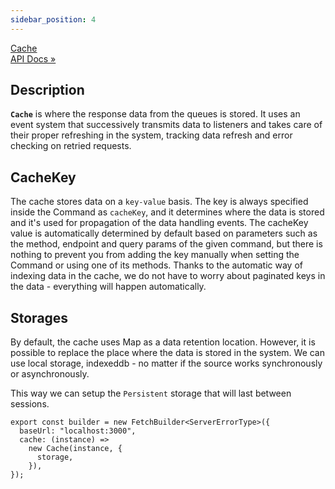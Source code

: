 ```yaml
---
sidebar_position: 4
---
```


<p class="pagination-nav__item pagination-nav__item--prev">
  <a class="pagination-nav__link" href="/api/Hyper-Fetch/Class/Cache">
    <div class="pagination-nav__sublabel">Cache</div>
    <div class="pagination-nav__label">API Docs »</div>
  </a>
</p>

## Description

**`Cache`** is where the response data from the queues is stored. It uses an event system that successively transmits
data to listeners and takes care of their proper refreshing in the system, tracking data refresh and error checking on
retried requests.

## CacheKey

The cache stores data on a `key-value` basis. The key is always specified inside the Command as `cacheKey`, and it
determines where the data is stored and it's used for propagation of the data handling events. The cacheKey value is
automatically determined by default based on parameters such as the method, endpoint and query params of the given
command, but there is nothing to prevent you from adding the key manually when setting the Command or using one of its
methods. Thanks to the automatic way of indexing data in the cache, we do not have to worry about paginated keys in the
data - everything will happen automatically.

## Storages

By default, the cache uses Map as a data retention location. However, it is possible to replace the place where the data
is stored in the system. We can use local storage, indexeddb - no matter if the source works synchronously or
asynchronously.

This way we can setup the `Persistent` storage that will last between sessions.

```tsx
export const builder = new FetchBuilder<ServerErrorType>({
  baseUrl: "localhost:3000",
  cache: (instance) =>
    new Cache(instance, {
      storage,
    }),
});
```
